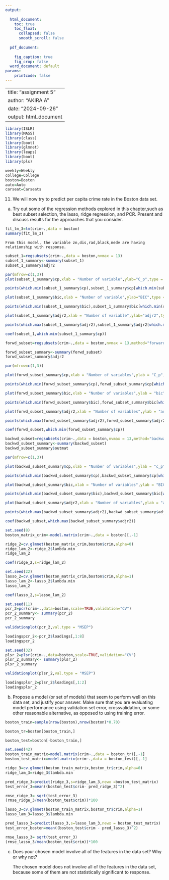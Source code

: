 ---
output:
  
  html_document:
    toc: true
    toc_float:
      collapsed: false
      smooth_scroll: false
        
  pdf_document:
    
    fig_caption: true
    fig_crop: false
  word_document: default
params:
    printcode: false
---
---
title: "assignment 5"
author: "AKIRA A"
date: "2024-09-26"
output: html_document
---

```{r}
library(ISLR)
library(MASS)
library(class)
library(boot)
library(glmnet)
library(leaps)
library(boot)
library(pls)
```

```{r}
weekly=Weekly
college=College
boston=Boston
auto=Auto
carseat=Carseats
```


11) We will now try to predict per capita crime rate in the Boston data set.

a) Try out some of the regression methods explored in this chapter,such as best subset selection, the lasso, ridge regression, and PCR. Present and discuss results for the approaches that you consider.

```{r}
fit_lm_3=lm(crim~.,data = boston)
summary(fit_lm_3)
```
    From this model, the variable zn,dis,rad,black,medv are having relationship with response.

```{r}
subset_1=regsubsets(crim~.,data = boston,nvmax = 13)
subset_1_summary<-summary(subset_1)
subset_1_summary$adjr2
```
```{r}
par(mfrow=c(1,3))
plot(subset_1_summary$cp,xlab = "Number of variable",ylab="C_p",type = "l")

points(which.min(subset_1_summary$cp),subset_1_summary$cp[which.min(subset_1_summary$cp)],col="blue",cex=3,pch=20)

plot(subset_1_summary$bic,xlab = "Number of variable",ylab="BIC",type = "l")

points(which.min(subset_1_summary$bic),subset_1_summary$bic[which.min(subset_1_summary$bic)],col="blue",cex=3,pch=20)

plot(subset_1_summary$adjr2,xlab = "Number of variable",ylab="adjr2",type = "l")

points(which.max(subset_1_summary$adjr2),subset_1_summary$adjr2[which.max(subset_1_summary$adjr2)],col="blue",cex=3,pch=20)
```
```{r}
coef(subset_1,which.min(subset_1_summary$cp))
```
```{r}
forwd_subset=regsubsets(crim~.,data = boston,nvmax = 13,method="forward")

forwd_subset_summary<-summary(forwd_subset)
forwd_subset_summary$adjr2
```
```{r}
par(mfrow=c(1,3))

plot(forwd_subset_summary$cp,xlab = "Number of variables",ylab = "C_p",type = "l")

points(which.min(forwd_subset_summary$cp),forwd_subset_summary$cp[which.min(forwd_subset_summary$cp)],col="red",cex=2,pch=20)

plot(forwd_subset_summary$bic,xlab = "Number of variables",ylab = "bic",type = "l")

points(which.min(forwd_subset_summary$bic),forwd_subset_summary$bic[which.min(forwd_subset_summary$bic)],col="red",cex=2,pch=20)

plot(forwd_subset_summary$adjr2,xlab = "Number of variables",ylab = "adjr2",type = "l")

points(which.max(forwd_subset_summary$adjr2),forwd_subset_summary$adjr2[which.max(forwd_subset_summary$adjr2)],col="red",cex=2,pch=20)
```
```{r}
coef(forwd_subset,which.min(forwd_subset_summary$cp))
```
```{r}
backwd_subset=regsubsets(crim~.,data = boston,nvmax = 13,method="backward")
backwd_subset_summary<-summary(backwd_subset)
backwd_subset_summary$outmat
```
```{r}
par(mfrow=c(1,3))

plot(backwd_subset_summary$cp,xlab = "Number of variables",ylab = "c_p",type = "l")

points(which.min(backwd_subset_summary$cp),backwd_subset_summary$cp[which.min(backwd_subset_summary$cp)],col="green",cex=3,pch=20)

plot(backwd_subset_summary$bic,xlab = "Number of variables",ylab = "BIC",type = "l")

points(which.min(backwd_subset_summary$bic),backwd_subset_summary$bic[which.min(backwd_subset_summary$bic)],col="green",cex=3,pch=20)

plot(backwd_subset_summary$adjr2,xlab = "Number of variables",ylab = "adjr2",type = "l")

points(which.max(backwd_subset_summary$adjr2),backwd_subset_summary$adjr2[which.max(backwd_subset_summary$adjr2)],col="green",cex=3,pch=20)
```
```{r}
coef(backwd_subset,which.max(backwd_subset_summary$adjr2))
```
```{r}
set.seed(8)
boston_matrix_crim<-model.matrix(crim~.,data = boston)[,-1]
```

```{r}
ridge_2=cv.glmnet(boston_matrix_crim,boston$crim,alpha=0)
ridge_lam_2<-ridge_2$lambda.min
ridge_lam_2
```
```{r}
coef(ridge_2,s=ridge_lam_2)
```
```{r}
set.seed(22)
lasso_2=cv.glmnet(boston_matrix_crim,boston$crim,alpha=1)
lasso_lam_2<-lasso_2$lambda.min
lasso_lam_2
```
```{r}
coef(lasso_2,s=lasso_lam_2)
```
```{r}
set.seed(11)
pcr_2=pcr(crim~.,data=boston,scale=TRUE,validation="CV")
pcr_2_summary<- summary(pcr_2)
pcr_2_summary
```
```{r}
validationplot(pcr_2,val.type = "MSEP")
```
```{r}
loadingspcr_2<-pcr_2$loadings[,1:8]
loadingspcr_2
```
```{r}
set.seed(32)
plsr_2=plsr(crim~.,data=boston,scale=TRUE,validation="CV")
plsr_2_summary<- summary(plsr_2)
plsr_2_summary
```

```{r}
validationplot(plsr_2,val.type = "MSEP")
```
```{r}
loadingsplsr_2=plsr_2$loadings[,1:2]
loadingsplsr_2
```
b) Propose a model (or set of models) that seem to perform well on this data set, and justify your answer. Make sure that you are
evaluating model performance using validation set error, crossvalidation, or some other reasonable alternative, as opposed to
using training error.

```{r}
boston_train=sample(nrow(boston),nrow(boston)*0.70)
```

```{r}
boston_tr=boston[boston_train,]
```
```{r}
boston_test=boston[-boston_train,]
```

```{r}
set.seed(42)
boston_train_matrix=model.matrix(crim~.,data = boston_tr)[,-1]
boston_test_matrix=model.matrix(crim~.,data = boston_test)[,-1]
```

```{r}
ridge_3=cv.glmnet(boston_train_matrix,boston_tr$crim,alpha=0)
ridge_lam_3=ridge_3$lambda.min
```

```{r}
pred_ridge_3=predict(ridge_3,s=ridge_lam_3,newx =boston_test_matrix)
test_error_3=mean((boston_test$crim- pred_ridge_3)^2)
```
```{r}
rmse_ridge_3= sqrt(test_error_3)
(rmse_ridge_3/mean(boston_test$crim))*100
```
```{r}
lasso_3=cv.glmnet(boston_train_matrix,boston_tr$crim,alpha=1)
lasso_lam_3=lasso_3$lambda.min
```
```{r}
pred_lasso_3=predict(lasso_3,s=lasso_lam_3,newx = boston_test_matrix)
test_error_boston=mean((boston_test$crim - pred_lasso_3)^2)
```
```{r}
rmse_lasso_3= sqrt(test_error_3)
(rmse_lasso_3/mean(boston_test$crim))*100
```
c) Does your chosen model involve all of the features in the data set? Why or why not?
  
    The chosen model does not involve all of the features in the data set, because some of them are not statistically significant to response.

